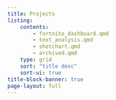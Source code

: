 ```yaml
---
title: Projects
listing:
    contents:
        - fortnite_dashboard.qmd
        - text_analysis.qmd
        - shotchart.qmd
        - archived.qmd
    type: grid
    sort: "title desc"
    sort-ui: true
title-block-banner: true
page-layout: full
---
```



